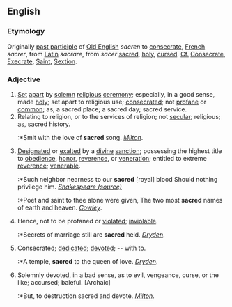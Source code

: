 ==English==

===Etymology===
Originally [[past participle]] of [[Old English]] ''sacren'' to [[consecrate]], [[French]] ''sacrer'', from [[Latin]] ''sacrare'', from ''sacer'' [[sacred]], [[holy]], [[cursed]]. [[Cf.]] [[Consecrate]], [[Execrate]], [[Saint]], [[Sextion]].

===Adjective===
#[[Set]] [[apart]] by [[solemn]] [[religious]] [[ceremony]]; especially, in a good sense, made [[holy]]; set apart to religious use; [[consecrate]]d; not [[profane]] or [[common]]; as, a sacred place; a sacred day; sacred service.
#Relating to religion, or to the services of religion; not [[secular]]; religious; as, sacred history.
#:*Smit with the love of '''sacred''' song. ''[[Milton]]''.
#[[Designate]]d or [[exalt]]ed by a [[divine]] [[sanction]]; possessing the highest title to [[obedience]], [[honor]], [[reverence]], or [[veneration]]; entitled to extreme [[reverence]]; [[venerable]].
#:*Such neighbor nearness to our '''sacred''' [royal] blood Should nothing privilege him. ''[[Shakespeare (source)]]''
#:*Poet and saint to thee alone were given, The two most '''sacred''' names of earth and heaven. ''[[Cowley]]''.
#Hence, not to be profaned or [[violate]]d; [[inviolable]].
#:*Secrets of marriage still are '''sacred''' held. ''[[Dryden]]''.
#Consecrated; [[dedicate]]d; [[devote]]d; -- with to.
#:*A temple, '''sacred''' to the queen of love. ''[[Dryden]]''.
#Solemnly devoted, in a bad sense, as to evil, vengeance, curse, or the like; accursed; baleful. [Archaic]
#:*But, to destruction sacred and devote. ''[[Milton]]''.